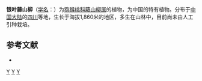 {{Speciesbox 
| genus = Clematoclethra
| species = argentifolia
| authority = [[梁畴芬|C. F. Liang]] et [[陈永昌|Y. C. Chen]]
}}

'''银叶藤山柳'''（[[学名|学名]]：{{lang|la|''Clematoclethra argentifolia''}}）为[[猕猴桃科|猕猴桃科]][[藤山柳属|藤山柳属]]的植物，为中国的特有植物。分布于[[中国大陆|中国大陆]]的[[四川|四川]]等地，生长于海拔1,860米的地区，多生在山林中，目前尚未由人工引种栽培。

== 参考文献 ==
<div class="references-small">
* {{cite web| url =http://www.bioinfo.cn/db05/KmzwSpecies.php?action=view&id=989| title =银叶藤山柳| work =《中国高等植物数据库全库》| publisher =中国科学院微生物研究所| author =昆明植物研究所| accessdate =2009-02-22| deadurl =yes| archiveurl =https://web.archive.org/web/20160305015751/http://www.bioinfo.cn/db05/KmzwSpecies.php?action=view&id=989| archivedate =2016-03-05}}
</div>
{{Taxonbar|from=Q15225263}}

[[Category:藤山柳属|Y]]
[[Category:中國特有植物|Y]]
[[Category:四川植物|Y]]